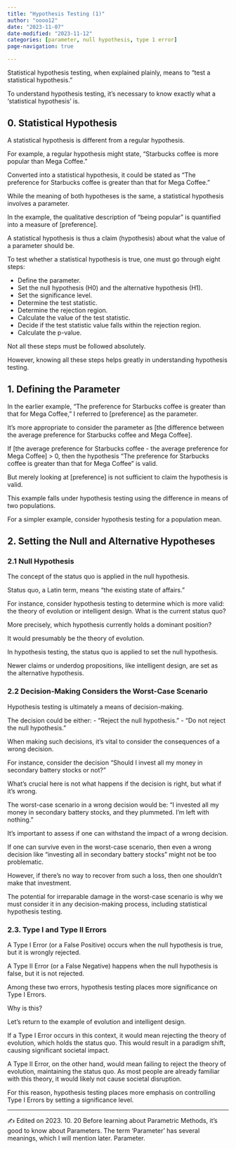 ```yaml
---
title: "Hypothesis Testing (1)"
author: "oooo12"
date: "2023-11-07"
date-modified: "2023-11-12"
categories: [parameter, null hypothesis, type 1 error]
page-navigation: true

---
```


Statistical hypothesis testing, when explained plainly, means to "test a statistical hypothesis."

To understand hypothesis testing, it's necessary to know exactly what a 'statistical hypothesis' is.

## 0. Statistical Hypothesis 

A statistical hypothesis is different from a regular hypothesis.

For example, a regular hypothesis might state, "Starbucks coffee is more popular than Mega Coffee."

Converted into a statistical hypothesis, it could be stated as "The preference for Starbucks coffee is greater than that for Mega Coffee."

While the meaning of both hypotheses is the same, a statistical hypothesis involves a parameter.

In the example, the qualitative description of "being popular" is quantified into a measure of [preference].

A statistical hypothesis is thus a claim (hypothesis) about what the value of a parameter should be.

To test whether a statistical hypothesis is true, one must go through eight steps:

   - Define the parameter.
   - Set the null hypothesis (H0) and the alternative hypothesis (H1).
   - Set the significance level.
   - Determine the test statistic.
   - Determine the rejection region.
   - Calculate the value of the test statistic.
   - Decide if the test statistic value falls within the rejection region.
   - Calculate the p-value.
   
   Not all these steps must be followed absolutely.

However, knowing all these steps helps greatly in understanding hypothesis testing.

## 1. Defining the Parameter

In the earlier example, "The preference for Starbucks coffee is greater than that for Mega Coffee," I referred to [preference] as the parameter.

It's more appropriate to consider the parameter as [the difference between the average preference for Starbucks coffee and Mega Coffee].

If [the average preference for Starbucks coffee - the average preference for Mega Coffee] > 0, then the hypothesis "The preference for Starbucks coffee is greater than that for Mega Coffee" is valid.

But merely looking at [preference] is not sufficient to claim the hypothesis is valid.

This example falls under hypothesis testing using the difference in means of two populations.

For a simpler example, consider hypothesis testing for a population mean.

## 2. Setting the Null and Alternative Hypotheses

### 2.1 Null Hypothesis

The concept of the status quo is applied in the null hypothesis.

Status quo, a Latin term, means "the existing state of affairs."

For instance, consider hypothesis testing to determine which is more valid: the theory of evolution or intelligent design. What is the current status quo?

More precisely, which hypothesis currently holds a dominant position?

It would presumably be the theory of evolution.

In hypothesis testing, the status quo is applied to set the null hypothesis.

Newer claims or underdog propositions, like intelligent design, are set as the alternative hypothesis.

### 2.2 Decision-Making Considers the Worst-Case Scenario

Hypothesis testing is ultimately a means of decision-making.

The decision could be either:
   - "Reject the null hypothesis."
   - "Do not reject the null hypothesis."

When making such decisions, it's vital to consider the consequences of a wrong decision.

For instance, consider the decision "Should I invest all my money in secondary battery stocks or not?"

What's crucial here is not what happens if the decision is right, but what if it's wrong.

The worst-case scenario in a wrong decision would be: "I invested all my money in secondary battery stocks, and they plummeted. I'm left with nothing."

It's important to assess if one can withstand the impact of a wrong decision.

If one can survive even in the worst-case scenario, then even a wrong decision like "investing all in secondary battery stocks" might not be too problematic.

However, if there's no way to recover from such a loss, then one shouldn't make that investment.

The potential for irreparable damage in the worst-case scenario is why we must consider it in any decision-making process, including statistical hypothesis testing.

### 2.3. Type I and Type II Errors

A Type I Error (or a False Positive) occurs when the null hypothesis is true, but it is wrongly rejected.

A Type II Error (or a False Negative) happens when the null hypothesis is false, but it is not rejected.

Among these two errors, hypothesis testing places more significance on Type I Errors.

Why is this?

Let's return to the example of evolution and intelligent design.

If a Type I Error occurs in this context, it would mean rejecting the theory of evolution, which holds the status quo. This would result in a paradigm shift, causing significant societal impact.

A Type II Error, on the other hand, would mean failing to reject the theory of evolution, maintaining the status quo. As most people are already familiar with this theory, it would likely not cause societal disruption.

For this reason, hypothesis testing places more emphasis on controlling Type I Errors by setting a significance level.

---

✍️ Edited on 2023. 10. 20 Before learning about Parametric Methods, it's good to know about Parameters. The term 'Parameter' has several meanings, which I will mention later. Parameter.